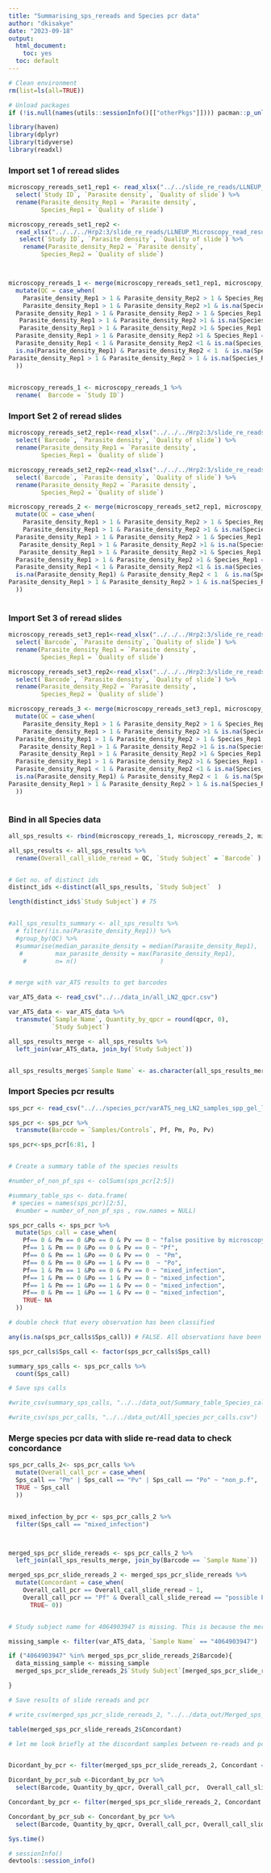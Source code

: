 ```yaml
---
title: "Summarising_sps_rereads and Species pcr data"
author: "dkisakye"
date: "2023-09-18"
output:
  html_document:
    toc: yes
  toc: default
---
```


 
```r
# Clean environment
rm(list=ls(all=TRUE))

# Unload packages
if (!is.null(names(utils::sessionInfo()[["otherPkgs"]]))) pacman::p_unload("all")
```


```r
library(haven)
library(dplyr) 
library(tidyverse)
library(readxl)
```


### Import set 1 of reread slides
```r
microscopy_rereads_set1_rep1 <- read_xlsx("../../slide_re_reads/LLNEUP_Microscopy_read_results.xlsx", sheet = "LLN2-12months_BS_First_Read") %>% 
  select(`Study ID`, `Parasite density`, `Quality of slide`) %>% 
  rename(Parasite_density_Rep1 = `Parasite density`,
         Species_Rep1 = `Quality of slide`)

microscopy_rereads_set1_rep2 <-
  read_xlsx("../../../Hrp2:3/slide_re_reads/LLNEUP_Microscopy_read_results.xlsx",sheet = "LLN2-12months_BS_Second_Read") %>% 
   select(`Study ID`, `Parasite density`, `Quality of slide`) %>% 
    rename(Parasite_density_Rep2 = `Parasite density`,
         Species_Rep2 = `Quality of slide`)



microscopy_rereads_1 <- merge(microscopy_rereads_set1_rep1, microscopy_rereads_set1_rep2, by.x = "Study ID" , by.y = "Study ID", all.x = TRUE, all.y = TRUE ) %>% 
  mutate(QC = case_when(
    Parasite_density_Rep1 > 1 & Parasite_density_Rep2 > 1 & Species_Rep1 == "non_p.f" &   Species_Rep2 == "non_p.f" ~ "non_p.f",
    Parasite_density_Rep1 > 1 & Parasite_density_Rep2 >1 & is.na(Species_Rep1) &      Species_Rep2 == "non_p.f" ~ "Discordant",
  Parasite_density_Rep1 > 1 & Parasite_density_Rep2 > 1 & Species_Rep1 == "mixed_infection" &  Species_Rep2 == "mixed_infection" ~ "mixed_infection",
   Parasite_density_Rep1 > 1 & Parasite_density_Rep2 >1 & is.na(Species_Rep1)&      Species_Rep2 == "mixed_infection" ~ "Discordant",
   Parasite_density_Rep1 > 1 & Parasite_density_Rep2 >1 & Species_Rep1 =="mixed_infection" &  is.na(Species_Rep2) ~ "Discordant",
  Parasite_density_Rep1 > 1 & Parasite_density_Rep2 >1 & Species_Rep1 == "non_p.f" &  is.na(Species_Rep2) ~ "Discordant",
  Parasite_density_Rep1 < 1 & Parasite_density_Rep2 <1 & is.na(Species_Rep1)  &  is.na(Species_Rep2) ~ "false positive by microscopy",
  is.na(Parasite_density_Rep1) & Parasite_density_Rep2 < 1  & is.na(Species_Rep1) & is.na(Species_Rep2) ~ "false positive by microscopy",
Parasite_density_Rep1 > 1 & Parasite_density_Rep2 > 1 & is.na(Species_Rep1)  &  is.na(Species_Rep2) ~ "possible Pf"
  ))
   

microscopy_rereads_1 <- microscopy_rereads_1 %>%
  rename(  Barcode = `Study ID`)

```

### Import Set 2 of reread slides
```r
microscopy_rereads_set2_rep1<-read_xlsx("../../../Hrp2:3/slide_re_reads/LLNEUP_Microscopy_read_results.xlsx", sheet = "LLN2-12months_BS_First_Read_S2") %>% 
  select(`Barcode`, `Parasite density`, `Quality of slide`) %>% 
  rename(Parasite_density_Rep1 = `Parasite density`,
         Species_Rep1 = `Quality of slide`)

microscopy_rereads_set2_rep2<-read_xlsx("../../../Hrp2:3/slide_re_reads/LLNEUP_Microscopy_read_results.xlsx", sheet = "LLN2-12months_BS_Second_Read_S2") %>% 
  select(`Barcode`, `Parasite density`, `Quality of slide`) %>% 
  rename(Parasite_density_Rep2 = `Parasite density`,
         Species_Rep2 = `Quality of slide`)

microscopy_rereads_2 <- merge(microscopy_rereads_set2_rep1, microscopy_rereads_set2_rep2, by.x = "Barcode" , by.y = "Barcode", all.x = TRUE, all.y = TRUE ) %>% 
  mutate(QC = case_when(
    Parasite_density_Rep1 > 1 & Parasite_density_Rep2 > 1 & Species_Rep1 == "non_p.f" &   Species_Rep2 == "non_p.f" ~ "non_p.f",
    Parasite_density_Rep1 > 1 & Parasite_density_Rep2 >1 & is.na(Species_Rep1) &      Species_Rep2 == "non_p.f" ~ "Discordant",
  Parasite_density_Rep1 > 1 & Parasite_density_Rep2 > 1 & Species_Rep1 == "mixed_infection" &  Species_Rep2 == "mixed_infection" ~ "mixed_infection",
   Parasite_density_Rep1 > 1 & Parasite_density_Rep2 >1 & is.na(Species_Rep1)&      Species_Rep2 == "mixed_infection" ~ "Discordant",
   Parasite_density_Rep1 > 1 & Parasite_density_Rep2 >1 & Species_Rep1 =="mixed_infection" &  is.na(Species_Rep2) ~ "Discordant",
  Parasite_density_Rep1 > 1 & Parasite_density_Rep2 >1 & Species_Rep1 == "non_p.f" &  is.na(Species_Rep2) ~ "Discordant",
  Parasite_density_Rep1 < 1 & Parasite_density_Rep2 <1 & is.na(Species_Rep1)  &  is.na(Species_Rep2) ~ "false positive by microscopy",
  is.na(Parasite_density_Rep1) & Parasite_density_Rep2 < 1  & is.na(Species_Rep1) & is.na(Species_Rep2) ~ "false positive by microscopy",
Parasite_density_Rep1 > 1 & Parasite_density_Rep2 > 1 & is.na(Species_Rep1)  &  is.na(Species_Rep2) ~ "possible Pf"
  ))
  

```

### Import Set 3 of reread slides
```r
microscopy_rereads_set3_rep1<-read_xlsx("../../../Hrp2:3/slide_re_reads/LLNEUP_Microscopy_read_results.xlsx", sheet = "LLN2-24months_BS_First_Read") %>% 
  select(`Barcode`, `Parasite density`, `Quality of slide`) %>% 
  rename(Parasite_density_Rep1 = `Parasite density`,
         Species_Rep1 = `Quality of slide`)

microscopy_rereads_set3_rep2<-read_xlsx("../../../Hrp2:3/slide_re_reads/LLNEUP_Microscopy_read_results.xlsx", sheet = "LLN2-24months_BS_Second_read") %>% 
  select(`Barcode`, `Parasite density`, `Quality of slide`) %>% 
  rename(Parasite_density_Rep2 = `Parasite density`,
         Species_Rep2 = `Quality of slide`)

microscopy_rereads_3 <- merge(microscopy_rereads_set3_rep1, microscopy_rereads_set3_rep2, by.x = "Barcode" , by.y = "Barcode", all.x = TRUE, all.y = TRUE ) %>% 
  mutate(QC = case_when(
    Parasite_density_Rep1 > 1 & Parasite_density_Rep2 > 1 & Species_Rep1 == "non_p.f" &   Species_Rep2 == "non_p.f" ~ "non_p.f",
    Parasite_density_Rep1 > 1 & Parasite_density_Rep2 >1 & is.na(Species_Rep1) &      Species_Rep2 == "non_p.f" ~ "Discordant",
  Parasite_density_Rep1 > 1 & Parasite_density_Rep2 > 1 & Species_Rep1 == "mixed_infection" &  Species_Rep2 == "mixed_infection" ~ "mixed_infection",
   Parasite_density_Rep1 > 1 & Parasite_density_Rep2 >1 & is.na(Species_Rep1)&      Species_Rep2 == "mixed_infection" ~ "Discordant",
   Parasite_density_Rep1 > 1 & Parasite_density_Rep2 >1 & Species_Rep1 =="mixed_infection" &  is.na(Species_Rep2) ~ "Discordant",
  Parasite_density_Rep1 > 1 & Parasite_density_Rep2 >1 & Species_Rep1 == "non_p.f" &  is.na(Species_Rep2) ~ "Discordant",
  Parasite_density_Rep1 < 1 & Parasite_density_Rep2 <1 & is.na(Species_Rep1)  &  is.na(Species_Rep2) ~ "false positive by microscopy",
  is.na(Parasite_density_Rep1) & Parasite_density_Rep2 < 1  & is.na(Species_Rep1) & is.na(Species_Rep2) ~ "false positive by microscopy",
Parasite_density_Rep1 > 1 & Parasite_density_Rep2 > 1 & is.na(Species_Rep1)  &  is.na(Species_Rep2) ~ "possible Pf"
  ))



```

### Bind in all Species  data 
```r
all_sps_results <- rbind(microscopy_rereads_1, microscopy_rereads_2, microscopy_rereads_3)

all_sps_results <- all_sps_results %>% 
  rename(Overall_call_slide_reread = QC, `Study Subject` = `Barcode` )


# Get no. of distinct ids
distinct_ids <-distinct(all_sps_results, `Study Subject`  )

length(distinct_ids$`Study Subject`) # 75


#all_sps_results_summary <- all_sps_results %>% 
  # filter(!is.na(Parasite_density_Rep1)) %>% 
  #group_by(QC) %>% 
  #summarise(median_parasite_density = median(Parasite_density_Rep1),
   #         max_parasite_density = max(Parasite_density_Rep1),
    #        n= n()                       )


# merge with var_ATS results to get barcodes

var_ATS_data <- read_csv("../../data_in/all_LN2_qpcr.csv")

var_ATS_data <- var_ATS_data %>% 
  transmute(`Sample Name`, Quantity_by_qpcr = round(qpcr, 0),
            `Study Subject`)

all_sps_results_merge <- all_sps_results %>% 
  left_join(var_ATS_data, join_by(`Study Subject`))


all_sps_results_merge$`Sample Name` <- as.character(all_sps_results_merge$`Sample Name`)
```



### Import Species pcr results
```r
sps_pcr <- read_csv("../../species_pcr/varATS_neg_LN2_samples_spp_gel_layout&results_calls - spp_results_calls.csv")

sps_pcr <- sps_pcr %>% 
  transmute(Barcode = `Samples/Controls`, Pf, Pm, Po, Pv) 

sps_pcr<-sps_pcr[6:81, ]


# Create a summary table of the species results

#number_of_non_pf_sps <- colSums(sps_pcr[2:5])

#summary_table_sps <- data.frame(
 # species = names(sps_pcr)[2:5],
  #number = number_of_non_pf_sps , row.names = NULL)

sps_pcr_calls <- sps_pcr %>% 
  mutate(Sps_call = case_when(
    Pf== 0 & Pm == 0 &Po == 0 & Pv == 0 ~ "false positive by microscopy",
    Pf== 1 & Pm == 0 &Po == 0 & Pv == 0 ~ "Pf",
    Pf== 0 & Pm == 1 &Po == 0 & Pv == 0  ~ "Pm",
    Pf== 0 & Pm == 0 &Po == 1 & Pv == 0  ~ "Po",
    Pf== 1 & Pm == 1 &Po == 0 & Pv == 0 ~ "mixed_infection",
    Pf== 1 & Pm == 0 &Po == 1 & Pv == 0 ~ "mixed_infection",
    Pf== 1 & Pm == 1 &Po == 1 & Pv == 0 ~ "mixed_infection",
    Pf== 0 & Pm == 1 &Po == 1 & Pv == 0 ~ "mixed_infection",
    TRUE~ NA
  ))

# double check that every observation has been classified

any(is.na(sps_pcr_calls$Sps_call)) # FALSE. All observations have been classified

sps_pcr_calls$Sps_call <- factor(sps_pcr_calls$Sps_call)

summary_sps_calls <- sps_pcr_calls %>% 
  count(Sps_call)

# Save sps calls

#write_csv(summary_sps_calls, "../../data_out/Summary_table_Species_calls.csv")

#write_csv(sps_pcr_calls, "../../data_out/All_species_pcr_calls.csv")

```

### Merge species pcr data with slide re-read data to check concordance
```r

sps_pcr_calls_2<- sps_pcr_calls %>% 
  mutate(Overall_call_pcr = case_when(
  Sps_call == "Pm" | Sps_call == "Pv" | Sps_call == "Po" ~ "non_p.f", 
  TRUE ~ Sps_call
  ))


mixed_infection_by_pcr <- sps_pcr_calls_2 %>% 
  filter(Sps_call == "mixed_infection")



merged_sps_pcr_slide_rereads <- sps_pcr_calls_2 %>% 
  left_join(all_sps_results_merge, join_by(Barcode == `Sample Name`))

merged_sps_pcr_slide_rereads_2 <- merged_sps_pcr_slide_rereads %>% 
  mutate(Concordant = case_when(
    Overall_call_pcr == Overall_call_slide_reread ~ 1,
    Overall_call_pcr == "Pf" & Overall_call_slide_reread == "possible Pf" ~ 1,
      TRUE~ 0))


# Study subject name for 4064903947 is missing. This is because the merging with varATS data was done with only samples for which slide re-reads were performed. This sample was not part of those. Let me add study subject manually

missing_sample <- filter(var_ATS_data, `Sample Name` == "4064903947")

if ("4064903947" %in% merged_sps_pcr_slide_rereads_2$Barcode){
  data_missing_sample <- missing_sample
  merged_sps_pcr_slide_rereads_2$`Study Subject`[merged_sps_pcr_slide_rereads_2$Barcode == "4064903947"] <- data_missing_sample$`Study Subject`

}

# Save results of slide rereads and pcr

# write_csv(merged_sps_pcr_slide_rereads_2, "../../data_out/Merged_sps_pcr_and_slide_rereads_07_03_2024.csv")

table(merged_sps_pcr_slide_rereads_2$Concordant)

# let me look briefly at the discordant samples between re-reads and pcr


Dicordant_by_pcr <- filter(merged_sps_pcr_slide_rereads_2, Concordant == 0)

Dicordant_by_pcr_sub <-Dicordant_by_pcr %>% 
  select(Barcode, Quantity_by_qpcr, Overall_call_pcr,  Overall_call_slide_reread, Concordant)

Concordant_by_pcr <- filter(merged_sps_pcr_slide_rereads_2, Concordant == 1)

Concordant_by_pcr_sub <- Concordant_by_pcr %>% 
  select(Barcode, Quantity_by_qpcr, Overall_call_pcr, Overall_call_slide_reread, Concordant)

```


```r
Sys.time()
```

```r
# sessionInfo()
devtools::session_info()
```
